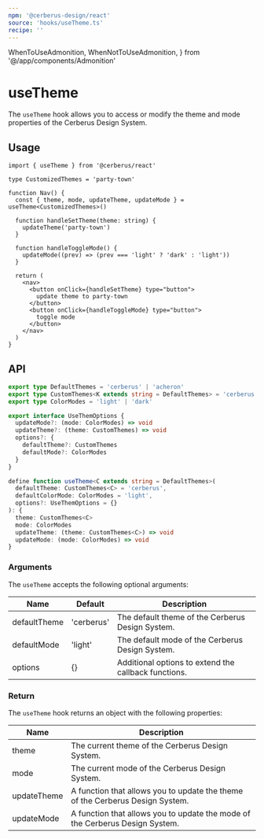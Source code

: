 ```yaml
---
npm: '@cerberus-design/react'
source: 'hooks/useTheme.ts'
recipe: ''
---
```


  WhenToUseAdmonition,
  WhenNotToUseAdmonition,
} from '@/app/components/Admonition'

# useTheme

The `useTheme` hook allows you to access or modify the theme and mode properties of the Cerberus Design System.

<WhenToUseAdmonition description="This hook is ideal for when you need a 'one shot' access or modify the theme or mode properties of the Cerberus Design System." />

## Usage

```tsx title="nav.tsx" {6}
import { useTheme } from '@cerberus/react'

type CustomizedThemes = 'party-town'

function Nav() {
  const { theme, mode, updateTheme, updateMode } = useTheme<CustomizedThemes>()

  function handleSetTheme(theme: string) {
    updateTheme('party-town')
  }

  function handleToggleMode() {
    updateMode((prev) => (prev === 'light' ? 'dark' : 'light'))
  }

  return (
    <nav>
      <button onClick={handleSetTheme} type="button">
        update theme to party-town
      </button>
      <button onClick={handleToggleMode} type="button">
        toggle mode
      </button>
    </nav>
  )
}
```

<WhenNotToUseAdmonition description="When you need to access or modify the theme or mode proprties in multiple components, consider using the ThemeProvider family instead." />

## API

```ts showLineNumbers=false
export type DefaultThemes = 'cerberus' | 'acheron'
export type CustomThemes<K extends string = DefaultThemes> = 'cerberus' | K
export type ColorModes = 'light' | 'dark'

export interface UseThemOptions {
  updateMode?: (mode: ColorModes) => void
  updateTheme?: (theme: CustomThemes) => void
  options?: {
    defaultTheme?: CustomThemes
    defaultMode?: ColorModes
  }
}

define function useTheme<C extends string = DefaultThemes>(
  defaultTheme: CustomThemes<C> = 'cerberus',
  defaultColorMode: ColorModes = 'light',
  options?: UseThemOptions = {}
): {
  theme: CustomThemes<C>
  mode: ColorModes
  updateTheme: (theme: CustomThemes<C>) => void
  updateMode: (mode: ColorModes) => void
}
```

### Arguments

The `useTheme` accepts the following optional arguments:

| Name         | Default    | Description                                      |
| ------------ | ---------- | ------------------------------------------------ |
| defaultTheme | 'cerberus' | The default theme of the Cerberus Design System. |
| defaultMode  | 'light'    | The default mode of the Cerberus Design System.  |
| options      | {}         | Additional options to extend the callback functions. |

### Return

The `useTheme` hook returns an object with the following properties:

| Name        | Description                                                                   |
| ----------- | ----------------------------------------------------------------------------- |
| theme       | The current theme of the Cerberus Design System.                              |
| mode        | The current mode of the Cerberus Design System.                               |
| updateTheme | A function that allows you to update the theme of the Cerberus Design System. |
| updateMode  | A function that allows you to update the mode of the Cerberus Design System.  |
